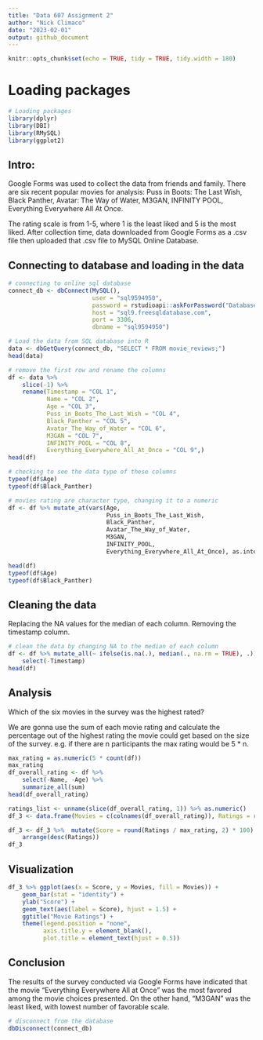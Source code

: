 ---
title: "Data 607 Assignment 2"
author: "Nick Climaco"
date: "2023-02-01"
output: github_document
---

```{r setup, include=FALSE}

knitr::opts_chunk$set(echo = TRUE, tidy = TRUE, tidy.width = 180)

```
# Loading packages
```{r}
# Loading packages
library(dplyr)
library(DBI)
library(RMySQL)
library(ggplot2)
```

## Intro: 
Google Forms was used to collect the data from friends and family.
There are six recent popular movies for analysis: 
Puss in Boots: The Last Wish,
Black Panther,
Avatar: The Way of Water,
M3GAN,
INFINITY POOL,
Everything Everywhere All At Once.

The rating scale is from 1-5, where 1 is the least liked and 5 is the most liked. After collection time, data downloaded from Google Forms as a .csv file then uploaded that .csv file to MySQL Online Database.

## Connecting to database and loading in the data
```{r}
# connecting to online sql database
connect_db <- dbConnect(MySQL(), 
                        user = "sql9594950", 
                        password = rstudioapi::askForPassword("Database password"), 
                        host = "sql9.freesqldatabase.com",
                        port = 3306,
                        dbname = "sql9594950")

# Load the data from SQL database into R
data <- dbGetQuery(connect_db, "SELECT * FROM movie_reviews;")
head(data)
```

```{r}
# remove the first row and rename the columns
df <- data %>% 
    slice(-1) %>%
    rename(Timestamp = "COL 1",
           Name = "COL 2",
           Age = "COL 3",
           Puss_in_Boots_The_Last_Wish = "COL 4",
           Black_Panther = "COL 5",
           Avatar_The_Way_of_Water = "COL 6",
           M3GAN = "COL 7",
           INFINITY_POOL = "COL 8",
           Everything_Everywhere_All_At_Once = "COL 9",)
head(df)
```
```{r}
# checking to see the data type of these columns
typeof(df$Age)
typeof(df$Black_Panther)
```

```{r}
# movies rating are character type, changing it to a numeric
df <- df %>% mutate_at(vars(Age,
                            Puss_in_Boots_The_Last_Wish, 
                            Black_Panther, 
                            Avatar_The_Way_of_Water, 
                            M3GAN, 
                            INFINITY_POOL, 
                            Everything_Everywhere_All_At_Once), as.integer)

head(df)
typeof(df$Age)
typeof(df$Black_Panther)
```
## Cleaning the data
Replacing the NA values for the median of each column. Removing the timestamp column.
```{r}
# clean the data by changing NA to the median of each column
df <- df %>% mutate_all(~ ifelse(is.na(.), median(., na.rm = TRUE), .)) %>% 
    select(-Timestamp)
head(df)
```
## Analysis 
Which of the six movies in the survey was the highest rated?

We are gonna use the sum of each movie rating and calculate the percentage out of the highest rating the movie could get based on the size of the survey. e.g. if there are n participants the max rating would be 5 * n.
```{r}
max_rating = as.numeric(5 * count(df))
max_rating
df_overall_rating <- df %>%
    select(-Name, -Age) %>%
    summarize_all(sum) 
head(df_overall_rating)


```

```{r}
ratings_list <- unname(slice(df_overall_rating, 1)) %>% as.numeric() 
df_3 <- data.frame(Movies = c(colnames(df_overall_rating)), Ratings = ratings_list)

df_3 <- df_3 %>%  mutate(Score = round(Ratings / max_rating, 2) * 100) %>%
    arrange(desc(Ratings))
df_3
```

## Visualization
```{r}
df_3 %>% ggplot(aes(x = Score, y = Movies, fill = Movies)) +
    geom_bar(stat = "identity") +
    ylab("Score") +
    geom_text(aes(label = Score), hjust = 1.5) +
    ggtitle("Movie Ratings") +
    theme(legend.position = "none",
          axis.title.y = element_blank(),
          plot.title = element_text(hjust = 0.5))
```




## Conclusion
The results of the survey conducted via Google Forms have indicated that the movie "Everything Everywhere All at Once" was the most favored among the movie choices presented. On the other hand, "M3GAN" was the least liked, with lowest number of favorable scale.

```{r}
# disconnect from the database
dbDisconnect(connect_db)
```

